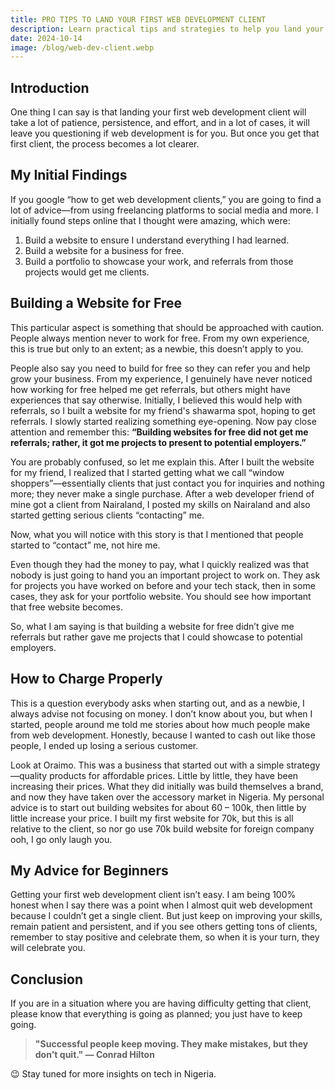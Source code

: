 ```yaml
---
title: PRO TIPS TO LAND YOUR FIRST WEB DEVELOPMENT CLIENT
description: Learn practical tips and strategies to help you land your first web development client, based on my real-life experience.
date: 2024-10-14
image: /blog/web-dev-client.webp
---
```


## Introduction

One thing I can say is that landing your first web development client will take a lot of patience, persistence, and effort, and in a lot of cases, it will leave you questioning if web development is for you. But once you get that first client, the process becomes a lot clearer.

## My Initial Findings

If you google “how to get web development clients,” you are going to find a lot of advice—from using freelancing platforms to social media and more. I initially found steps online that I thought were amazing, which were:

1. Build a website to ensure I understand everything I had learned.
2. Build a website for a business for free.
3. Build a portfolio to showcase your work, and referrals from those projects would get me clients.

## Building a Website for Free

This particular aspect is something that should be approached with caution. People always mention never to work for free. From my own experience, this is true but only to an extent; as a newbie, this doesn’t apply to you.

People also say you need to build for free so they can refer you and help grow your business. From my experience, I genuinely have never noticed how working for free helped me get referrals, but others might have experiences that say otherwise. Initially, I believed this would help with referrals, so I built a website for my friend's shawarma spot, hoping to get referrals. I slowly started realizing something eye-opening. Now pay close attention and remember this: **“Building websites for free did not get me referrals; rather, it got me projects to present to potential employers.”**

You are probably confused, so let me explain this. After I built the website for my friend, I realized that I started getting what we call “window shoppers”—essentially clients that just contact you for inquiries and nothing more; they never make a single purchase. After a web developer friend of mine got a client from Nairaland, I posted my skills on Nairaland and also started getting serious clients “contacting” me.

Now, what you will notice with this story is that I mentioned that people started to “contact” me, not hire me.

Even though they had the money to pay, what I quickly realized was that nobody is just going to hand you an important project to work on. They ask for projects you have worked on before and your tech stack, then in some cases, they ask for your portfolio website. You should see how important that free website becomes.

So, what I am saying is that building a website for free didn’t give me referrals but rather gave me projects that I could showcase to potential employers.

## How to Charge Properly

This is a question everybody asks when starting out, and as a newbie, I always advise not focusing on money. I don’t know about you, but when I started, people around me told me stories about how much people make from web development. Honestly, because I wanted to cash out like those people, I ended up losing a serious customer.

Look at Oraimo. This was a business that started out with a simple strategy—quality products for affordable prices. Little by little, they have been increasing their prices. What they did initially was build themselves a brand, and now they have taken over the accessory market in Nigeria. My personal advice is to start out building websites for about 60 – 100k, then little by little increase your price. I built my first website for 70k, but this is all relative to the client, so nor go use 70k build website for foreign company ooh, I go only laugh you.

## My Advice for Beginners

Getting your first web development client isn’t easy. I am being 100% honest when I say there was a point when I almost quit web development because I couldn’t get a single client. But just keep on improving your skills, remain patient and persistent, and if you see others getting tons of clients, remember to stay positive and celebrate them, so when it is your turn, they will celebrate you.

## Conclusion

If you are in a situation where you are having difficulty getting that client, please know that everything is going as planned; you just have to keep going.

> **"Successful people keep moving. They make mistakes, but they don't quit." — Conrad Hilton**

😉 Stay tuned for more insights on tech in Nigeria.
